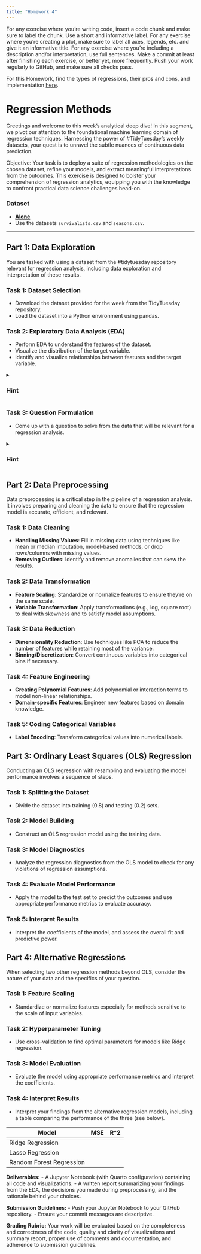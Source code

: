 ```yaml
---
title: "Homework 4"
---
```


For any exercise where you’re writing code, insert a code chunk and make
sure to label the chunk. Use a short and informative label. For any
exercise where you’re creating a plot, make sure to label all axes,
legends, etc. and give it an informative title. For any exercise where
you’re including a description and/or interpretation, use full
sentences. Make a commit at least after finishing each exercise, or
better yet, more frequently. Push your work regularly to GitHub, and make sure 
all checks pass.

For this Homework, find the types of regressions, their pros and cons, and implementation [here](https://datamineaz.org/tables/model-cheatsheet.html). 

# Regression Methods

Greetings and welcome to this week’s analytical deep dive! In this segment, we pivot our attention to the foundational machine learning domain of regression techniques. Harnessing the power of #TidyTuesday's weekly datasets, your quest is to unravel the subtle nuances of continuous data prediction.

Objective:
Your task is to deploy a suite of regression methodologies on the chosen dataset, refine your models, and extract meaningful interpretations from the outcomes. This exercise is designed to bolster your comprehension of regression analytics, equipping you with the knowledge to confront practical data science challenges head-on.

### Dataset

- [**Alone**](https://github.com/rfordatascience/tidytuesday/tree/master/data/2023/2023-01-24)
- Use the datasets `survivalists.csv` and `seasons.csv`.

---

## Part 1: Data Exploration

You are tasked with using a dataset from the #tidytuesday repository relevant for regression analysis, including data exploration and interpretation of these results.

### Task 1: Dataset Selection
- Download the dataset provided for the week from the TidyTuesday repository.
- Load the dataset into a Python environment using pandas.

### Task 2: Exploratory Data Analysis (EDA)
- Perform EDA to understand the features of the dataset.
- Visualize the distribution of the target variable.
- Identify and visualize relationships between features and the target variable.

<details>
  <summary><h3><b>Hint</b></h3></summary>

- **Describe Columns**: Use `df.info()` and `df.describe()` in Python to get an overview of your columns, data types, and statistical summaries.
- **Missing Values & Outliers**: Use visualizations and statistical summaries to identify outliers. For missing values, consider if imputation or removal is more appropriate based on the percentage and the importance of the data.
- **Data Shape & Transformation**: Check the distribution of your features. Use transformations if the data is heavily skewed or if the relationships between variables are not linear.
- **Relationships Identification**: Use scatter plots and correlation matrices to visualize relationships. Look for patterns and potential interactions that may be relevant for your regression question.

</details>

### Task 3: Question Formulation
- Come up with a question to solve from the data that will be relevant for a regression analysis.

<details>
  <summary><h3><b>Hint</b></h3></summary>

- Your question should be clear, measurable, and suitable for regression analysis. It should aim to predict a continuous outcome based on one or more variables.

</details>

## Part 2: Data Preprocessing

Data preprocessing is a critical step in the pipeline of a regression analysis. It involves preparing and cleaning the data to ensure that the regression model is accurate, efficient, and relevant.

### Task 1: Data Cleaning
- **Handling Missing Values**: Fill in missing data using techniques like mean or median imputation, model-based methods, or drop rows/columns with missing values.
- **Removing Outliers**: Identify and remove anomalies that can skew the results.

### Task 2: Data Transformation
- **Feature Scaling**: Standardize or normalize features to ensure they're on the same scale.
- **Variable Transformation**: Apply transformations (e.g., log, square root) to deal with skewness and to satisfy model assumptions.

### Task 3: Data Reduction
- **Dimensionality Reduction**: Use techniques like PCA to reduce the number of features while retaining most of the variance.
- **Binning/Discretization**: Convert continuous variables into categorical bins if necessary.

### Task 4: Feature Engineering
- **Creating Polynomial Features**: Add polynomial or interaction terms to model non-linear relationships.
- **Domain-specific Features**: Engineer new features based on domain knowledge.

### Task 5: Coding Categorical Variables
- **Label Encoding**: Transform categorical values into numerical labels.

## Part 3: Ordinary Least Squares (OLS) Regression

Conducting an OLS regression with resampling and evaluating the model performance involves a sequence of steps.

### Task 1: Splitting the Dataset
- Divide the dataset into training (0.8) and testing (0.2) sets.

### Task 2: Model Building
- Construct an OLS regression model using the training data.

### Task 3: Model Diagnostics
- Analyze the regression diagnostics from the OLS model to check for any violations of regression assumptions.

### Task 4: Evaluate Model Performance
- Apply the model to the test set to predict the outcomes and use appropriate performance metrics to evaluate accuracy.

### Task 5: Interpret Results
- Interpret the coefficients of the model, and assess the overall fit and predictive power.

## Part 4: Alternative Regressions

When selecting two other regression methods beyond OLS, consider the nature of your data and the specifics of your question.

### Task 1: Feature Scaling
- Standardize or normalize features especially for methods sensitive to the scale of input variables.

### Task 2: Hyperparameter Tuning
- Use cross-validation to find optimal parameters for models like Ridge regression.

### Task 3: Model Evaluation
- Evaluate the model using appropriate performance metrics and interpret the coefficients.

### Task 4: Interpret Results
- Interpret your findings from the alternative regression models, including a table comparing the performance of the three (see below). 

| Model                    | MSE   | R^2   |
|--------------------------|-------|-------|
| Ridge Regression         |  |  |
| Lasso Regression         |  |  |
| Random Forest Regression |  |  |

**Deliverables:**
- A Jupyter Notebook (with Quarto configuration) containing all code and visualizations.
- A written report summarizing your findings from the EDA, the decisions you made during preprocessing, and the rationale behind your choices.

**Submission Guidelines:**
- Push your Jupyter Notebook to your GitHub repository.
- Ensure your commit messages are descriptive.

**Grading Rubric:**
Your work will be evaluated based on the completeness and correctness of the code, quality and clarity of visualizations and summary report, proper use of comments and documentation, and adherence to submission guidelines.
